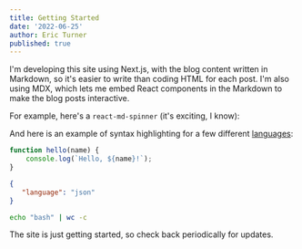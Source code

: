 ---
title: Getting Started
date: '2022-06-25'
author: Eric Turner
published: true
---

I'm developing this site using Next.js, with the blog content written in Markdown, so it's easier to
write than coding HTML for each post. I'm also using MDX, which lets me embed React components in the Markdown to make the
blog posts interactive.

For example, here's a `react-md-spinner` (it's exciting, I know):

<MDSpinner />

And here is an example of syntax highlighting for a few different [languages](https://rdmd.readme.io/docs/code-blocks):

```jsx
function hello(name) {
    console.log(`Hello, ${name}!`);
}
```

```json
{
   "language": "json"
}
```

```bash
echo "bash" | wc -c
```

The site is just getting started, so check back periodically for updates.
